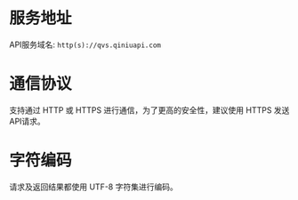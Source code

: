 # **服务地址**
API服务域名: `http(s)://qvs.qiniuapi.com`


# **通信协议**
支持通过 HTTP 或 HTTPS 进行通信，为了更高的安全性，建议使用 HTTPS 发送API请求。

# **字符编码**
请求及返回结果都使用 UTF-8 字符集进行编码。
